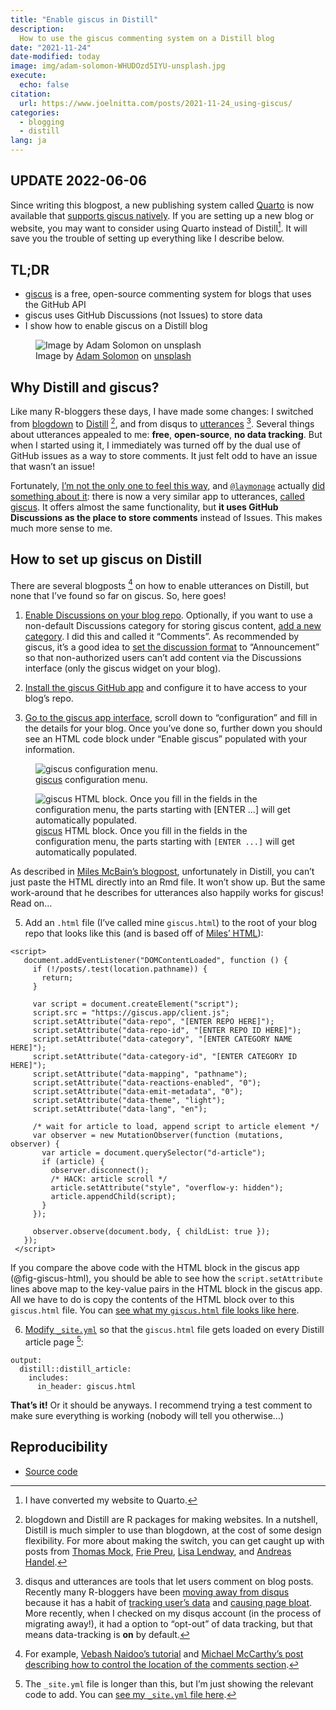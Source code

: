 ```yaml
---
title: "Enable giscus in Distill"
description:
  How to use the giscus commenting system on a Distill blog
date: "2021-11-24"
date-modified: today
image: img/adam-solomon-WHUDOzd5IYU-unsplash.jpg
execute:
  echo: false
citation:
  url: https://www.joelnitta.com/posts/2021-11-24_using-giscus/
categories:
  - blogging
  - distill
lang: ja
---
```


## UPDATE 2022-06-06

Since writing this blogpost, a new publishing system called [Quarto](https://quarto.org/) is now available that [supports giscus natively](https://quarto.org/docs/output-formats/html-basics.html#commenting). If you are setting up a new blog or website, you may want to consider using Quarto instead of Distill^[I have converted my website to Quarto.].
It will save you the trouble of setting up everything like I describe below.

## TL;DR

- [giscus](https://github.com/giscus/giscus) is a free, open-source commenting system for blogs that uses the GitHub API
- giscus uses GitHub Discussions (not Issues) to store data
- I show how to enable giscus on a Distill blog

![Image by [Adam Solomon](https://unsplash.com/@solomac) on [unsplash](https://unsplash.com/photos/WHUDOzd5IYU)](img/adam-solomon-WHUDOzd5IYU-unsplash.jpg){#fig-featured}

## Why Distill and giscus?

Like many R-bloggers these days, I have made some changes: I switched from [blogdown](https://github.com/rstudio/blogdown) to [Distill](https://github.com/rstudio/distill)
^[blogdown and Distill are R packages for making websites. In a nutshell, Distill is much simpler to use than blogdown, at the cost of some design flexibility. For more about making the switch, you can get caught up with posts from [Thomas Mock](https://themockup.blog/posts/2020-08-01-building-a-blog-with-distill/), [Frie Preu](https://frie.codes/posts/tricks-blogdown-to-distill/), [Lisa Lendway](https://education.rstudio.com/blog/2021/02/distill-it-down/), and [Andreas Handel](https://www.andreashandel.com/posts/distill-github-website/).],
and from disqus to [utterances](https://github.com/utterance/utterances)
^[disqus and utterances are tools that let users comment on blog posts. Recently many R-bloggers have been [moving away from disqus](https://twitter.com/hrbrmstr/status/1135915244532822018) because it has a habit of [tracking user's data](https://nanx.me/blog/post/migrating-from-disqus-to-utterances/) and [causing page bloat](https://victorzhou.com/blog/replacing-disqus/). More recently, when I checked on my disqus account (in the process of migrating away!), it had a option to "opt-out" of data tracking, but that means data-tracking is **on** by default.].
Several things about utterances appealed to me: **free**, **open-source**, **no data tracking**. But when I started using it, I immediately was turned off by the dual use of GitHub issues as a way to store comments. It just felt odd to have an issue that wasn't an issue!

Fortunately, [I'm not the only one to feel this way](https://github.com/utterance/utterances/issues/324), and [`@laymonage`](https://laymonage.com/) actually [did something about it](https://laymonage.com/posts/giscus): there is now a very similar app to utterances, [called giscus](https://github.com/giscus/giscus). It offers almost the same functionality, but **it uses GitHub Discussions as the place to store comments** instead of Issues. This makes much more sense to me.

## How to set up giscus on Distill

There are several blogposts
^[For example, [Vebash Naidoo's tutorial](https://sciencificity-blog.netlify.app/posts/2021-02-20-enable-utterances-with-distill/) and [Michael McCarthy's post describing how to control the location of the comments section](https://tidytales.ca/posts/2021-06-19_distill/).]
on how to enable utterances on Distill, but none that I've found so far on giscus. So, here goes!

1. [Enable Discussions on your blog repo](https://docs.github.com/en/discussions/quickstart). Optionally, if you want to use a non-default Discussions category for storing giscus content, [add a new category](https://docs.github.com/en/discussions/managing-discussions-for-your-community/managing-categories-for-discussions-in-your-repository). I did this and called it "Comments". As recommended by giscus, it's a good idea to [set the discussion format](https://docs.github.com/en/discussions/managing-discussions-for-your-community/managing-categories-for-discussions-in-your-repository) to "Announcement" so that non-authorized users can't add content via the Discussions interface (only the giscus widget on your blog).

2. [Install the giscus GitHub app](https://github.com/apps/giscus) and configure it to have access to your blog's repo.

3. [Go to the giscus app interface](https://giscus.app/), scroll down to "configuration" and fill in the details for your blog. Once you've done so, further down you should see an HTML code block under "Enable giscus" populated with your information.

![[giscus](https://giscus.app/) configuration menu.](img/giscus-config.png){#fig-giscus-config}

![[giscus](https://giscus.app/) HTML block. Once you fill in the fields in the configuration menu, the parts starting with `[ENTER ...]` will get automatically populated.](img/giscus-enable.png){#fig-giscus-html}

As described in [Miles McBain's blogpost](https://milesmcbain.micro.blog/2020/09/04/how-i-got.html), unfortunately in Distill, you can't just paste the HTML directly into an Rmd file. It won't show up. But the same work-around that he describes for utterances also happily works for giscus! Read on...

5. Add an `.html` file (I've called mine `giscus.html`) to the root of your blog repo that looks like this (and is based off of [Miles' HTML](https://milesmcbain.micro.blog/2020/09/04/how-i-got.html)):

```
<script>
   document.addEventListener("DOMContentLoaded", function () {
     if (!/posts/.test(location.pathname)) {
       return;
     }

     var script = document.createElement("script");
     script.src = "https://giscus.app/client.js";
     script.setAttribute("data-repo", "[ENTER REPO HERE]");
     script.setAttribute("data-repo-id", "[ENTER REPO ID HERE]");
     script.setAttribute("data-category", "[ENTER CATEGORY NAME HERE]");
     script.setAttribute("data-category-id", "[ENTER CATEGORY ID HERE]");
     script.setAttribute("data-mapping", "pathname");
     script.setAttribute("data-reactions-enabled", "0");
     script.setAttribute("data-emit-metadata", "0");
     script.setAttribute("data-theme", "light");
     script.setAttribute("data-lang", "en");

     /* wait for article to load, append script to article element */
     var observer = new MutationObserver(function (mutations, observer) {
       var article = document.querySelector("d-article");
       if (article) {
         observer.disconnect();
         /* HACK: article scroll */
         article.setAttribute("style", "overflow-y: hidden");
         article.appendChild(script);
       }
     });

     observer.observe(document.body, { childList: true });
   });
 </script>
```

If you compare the above code with the HTML block in the giscus app (@fig-giscus-html), you should be able to see how the `script.setAttribute` lines above map to the key-value pairs in the HTML block in the giscus app. All we have to do is copy the contents of the HTML block over to this `giscus.html` file. You can [see what my `giscus.html` file looks like here](https://github.com/joelnitta/joelnitta-home/blob/047152c2d1c6cfdeee438b6e23453d4330ece6ef/giscus.html).

6. [Modify `_site.yml`](https://rstudio.github.io/distill/website.html#site-output) so that the `giscus.html` file gets loaded on every Distill article page
^[The `_site.yml` file is longer than this, but I'm just showing the relevant code to add. You can [see my `_site.yml` file here](https://github.com/joelnitta/joelnitta-home/blob/047152c2d1c6cfdeee438b6e23453d4330ece6ef/_site.yml).
]:

```
output: 
  distill::distill_article:
    includes:
      in_header: giscus.html
```

**That's it!** Or it should be anyways. I recommend trying a test comment to make sure everything is working (nobody will tell you otherwise...)

## Reproducibility {.appendix}

- [Source code](https://github.com/joelnitta/joelnitta-home/tree/main/posts/2021-11-24_using-giscus/index.ja.qmd)